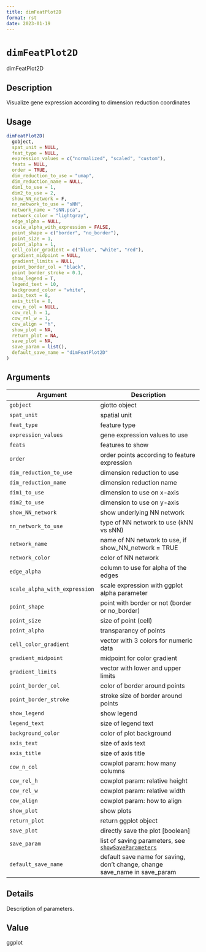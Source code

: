 ```yaml
--- 
title: dimFeatPlot2D 
format: rst 
date: 2023-01-19 
--- 
```

# `dimFeatPlot2D`

dimFeatPlot2D


## Description

Visualize gene expression according to dimension reduction coordinates


## Usage

```r
dimFeatPlot2D(
  gobject,
  spat_unit = NULL,
  feat_type = NULL,
  expression_values = c("normalized", "scaled", "custom"),
  feats = NULL,
  order = TRUE,
  dim_reduction_to_use = "umap",
  dim_reduction_name = NULL,
  dim1_to_use = 1,
  dim2_to_use = 2,
  show_NN_network = F,
  nn_network_to_use = "sNN",
  network_name = "sNN.pca",
  network_color = "lightgray",
  edge_alpha = NULL,
  scale_alpha_with_expression = FALSE,
  point_shape = c("border", "no_border"),
  point_size = 1,
  point_alpha = 1,
  cell_color_gradient = c("blue", "white", "red"),
  gradient_midpoint = NULL,
  gradient_limits = NULL,
  point_border_col = "black",
  point_border_stroke = 0.1,
  show_legend = T,
  legend_text = 10,
  background_color = "white",
  axis_text = 8,
  axis_title = 8,
  cow_n_col = NULL,
  cow_rel_h = 1,
  cow_rel_w = 1,
  cow_align = "h",
  show_plot = NA,
  return_plot = NA,
  save_plot = NA,
  save_param = list(),
  default_save_name = "dimFeatPlot2D"
)
```


## Arguments

Argument      |Description
------------- |----------------
`gobject`     |     giotto object
`spat_unit`     |     spatial unit
`feat_type`     |     feature type
`expression_values`     |     gene expression values to use
`feats`     |     features to show
`order`     |     order points according to feature expression
`dim_reduction_to_use`     |     dimension reduction to use
`dim_reduction_name`     |     dimension reduction name
`dim1_to_use`     |     dimension to use on x-axis
`dim2_to_use`     |     dimension to use on y-axis
`show_NN_network`     |     show underlying NN network
`nn_network_to_use`     |     type of NN network to use (kNN vs sNN)
`network_name`     |     name of NN network to use, if show_NN_network = TRUE
`network_color`     |     color of NN network
`edge_alpha`     |     column to use for alpha of the edges
`scale_alpha_with_expression`     |     scale expression with ggplot alpha parameter
`point_shape`     |     point with border or not (border or no_border)
`point_size`     |     size of point (cell)
`point_alpha`     |     transparancy of points
`cell_color_gradient`     |     vector with 3 colors for numeric data
`gradient_midpoint`     |     midpoint for color gradient
`gradient_limits`     |     vector with lower and upper limits
`point_border_col`     |     color of border around points
`point_border_stroke`     |     stroke size of border around points
`show_legend`     |     show legend
`legend_text`     |     size of legend text
`background_color`     |     color of plot background
`axis_text`     |     size of axis text
`axis_title`     |     size of axis title
`cow_n_col`     |     cowplot param: how many columns
`cow_rel_h`     |     cowplot param: relative height
`cow_rel_w`     |     cowplot param: relative width
`cow_align`     |     cowplot param: how to align
`show_plot`     |     show plots
`return_plot`     |     return ggplot object
`save_plot`     |     directly save the plot [boolean]
`save_param`     |     list of saving parameters, see [`showSaveParameters`](#showsaveparameters)
`default_save_name`     |     default save name for saving, don't change, change save_name in save_param


## Details

Description of parameters.


## Value

ggplot


